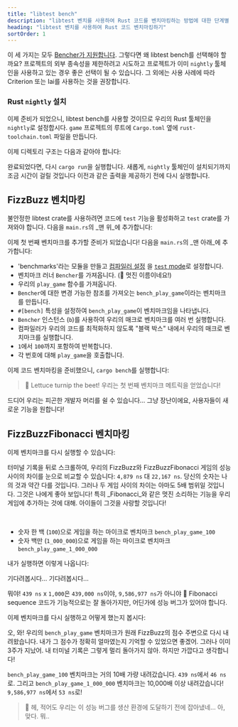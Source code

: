 ```yaml
---
title: "libtest bench"
description: "libtest 벤치를 사용하여 Rust 코드를 벤치마킹하는 방법에 대한 단계별 가이드"
heading: "libtest 벤치를 사용하여 Rust 코드 벤치마킹하기"
sortOrder: 1
---
```



<Benchmarking />

<WhatIsRust />

<FizzBuzzRust />

<StepByStepRust />

<MicroVsMacro />

<BenchmarkingRust />

이 세 가지는 모두 [Bencher가 지원합니다](/docs/ko/explanation/adapters/). 그렇다면 왜 libtest bench를 선택해야 할까요?
프로젝트의 외부 종속성을 제한하려고 시도하고 프로젝트가 이미 `nightly` 툴체인을 사용하고 있는 경우 좋은 선택이 될 수 있습니다.
그 외에는 사용 사례에 따라 Criterion 또는 Iai를 사용하는 것을 권장합니다.

### Rust `nightly` 설치

이제 준비가 되었으니, libtest bench를 사용할 것이므로 우리의 Rust 툴체인을 `nightly`로 설정합시다.
`game` 프로젝트의 루트에 `Cargo.toml` 옆에 `rust-toolchain.toml` 파일을 만듭니다.

<RustToolchainRustBenchCode />

이제 디렉토리 구조는 다음과 같아야 합니다:

<RustToolchainRustBenchTree />

완료되었다면, 다시 `cargo run`을 실행합니다.
새롭게, `nightly` 툴체인이 설치되기까지 조금 시간이 걸릴 것입니다
이전과 같은 출력을 제공하기 전에 다시 실행합니다.

<FizzBuzzRefactorRust />

## FizzBuzz 벤치마킹

불안정한 libtest crate를 사용하려면 코드에 `test` 기능을 활성화하고 `test` crate를 가져와야 합니다. 다음을 `main.rs`의 _맨 위_에 추가합니다:

<TestCreateRustBenchCode />

이제 첫 번째 벤치마크를 추가할 준비가 되었습니다!
다음을 `main.rs`의 _맨 아래_에 추가합니다:

<BenchPlayGameRustBenchCode />

- 'benchmarks'라는 모듈을 만들고
  [컴파일러 설정](https://doc.rust-lang.org/reference/conditional-compilation.html#the-cfg-attribute)
  을 [`test` mode](https://doc.rust-lang.org/book/ch11-03-test-organization.html#the-tests-module-and-cfgtest)로 설정합니다.
- 벤치마크 러너 `Bencher`를 가져옵니다. (🐰 멋진 이름이네요!)
- 우리의 `play_game` 함수를 가져옵니다.
- `Bencher`에 대한 변경 가능한 참조를 가져오는 `bench_play_game`이라는 벤치마크를 만듭니다.
- `#[bench]` 특성을 설정하여 `bench_play_game`이 벤치마크임을 나타냅니다.
- `Bencher` 인스턴스 (`b`)를 사용하여 우리의 매크로 벤치마크를 여러 번 실행합니다.
- 컴파일러가 우리의 코드를 최적화하지 않도록 "블랙 박스" 내에서 우리의 매크로 벤치마크를 실행합니다.
- `1`에서 `100`까지 포함하여 반복합니다.
- 각 번호에 대해 `play_game`을 호출합니다.

이제 코드 벤치마킹을 준비했으니, `cargo bench`를 실행합니다:

<BenchPlayGameRustBenchOutput />

> 🐰 Lettuce turnip the beet! 우리는 첫 번째 벤치마크 메트릭을 얻었습니다!

드디어 우리는 피곤한 개발자 머리를 쉴 수 있습니다...
그냥 장난이에요, 사용자들이 새로운 기능을 원합니다!

<FizzBuzzFibonacciRust>
  <PlayGameRustCode />
</FizzBuzzFibonacciRust>

## FizzBuzzFibonacci 벤치마킹

이제 벤치마크를 다시 실행할 수 있습니다:

<BenchPlayGameFibonacciRustBenchOutput />

터미널 기록을 뒤로 스크롤하여,
우리의 FizzBuzz와 FizzBuzzFibonacci 게임의 성능 사이의 차이를 눈으로 비교할 수 있습니다: `4,879 ns` 대 `22,167 ns`.
당신의 숫자는 나의 것과 약간 다를 것입니다.
그러나 두 게임 사이의 차이는 아마도 5배 범위일 것입니다.
그것은 나에게 좋아 보입니다! 특히 _Fibonacci_와 같은 멋진 소리하는 기능을 우리 게임에 추가하는 것에 대해.
아이들이 그것을 사랑할 것입니다!

<FizzBuzzFibonacciOpenRust>
  <FizzBuzzFibonacciOpenRustCode />
</FizzBuzzFibonacciOpenRust>

<TheEnd />

<br />

<OnFire />

<BenchPlayGameOnFireRustBenchCode />

- 숫자 한 백 (`100`)으로 게임을 하는 마이크로 벤치마크 `bench_play_game_100`
- 숫자 백만 (`1_000_000`)으로 게임을 하는 마이크로 벤치마크 `bench_play_game_1_000_000`

내가 실행하면 이렇게 나옵니다:

<BenchPlayGameOnFireRustBenchOutputStart />

기다려봅시다... 기다려봅시다...

<BenchPlayGameOnFireRustBenchOutput />

뭐야! `439 ns` x `1,000`은 `439,000 ns`이야, `9,586,977 ns`가 아니야 🤯
Fibonacci sequence 코드가 기능적으로는 잘 돌아가지만, 어딘가에 성능 버그가 있어야 합니다.

<FizzBuzzFibonacciFixRust />

이제 벤치마크를 다시 실행하고 어떻게 했는지 봅시다:

<BenchPlayGameFixRustBenchOutput />

오, 와! 우리의 `bench_play_game` 벤치마크가 원래 FizzBuzz의 점수 주변으로 다시 내려왔습니다.
내가 그 점수가 정확히 얼마였는지 기억할 수 있었으면 좋겠어. 그러나 이미 3주가 지났어.
내 터미널 기록은 그렇게 멀리 돌아가지 않아.
하지만 가깝다고 생각합니다!

`bench_play_game_100` 벤치마크는 거의 10배 가량 내려갔습니다. `439 ns`에서 `46 ns`로.
그리고 `bench_play_game_1_000_000` 벤치마크는 10,000배 이상 내려갔습니다! `9,586,977 ns`에서 `53 ns`로!

> 🐰 헤, 적어도 우리는 이 성능 버그를 생산 환경에 도달하기 전에 잡아냈네... 아, 맞다. 뭐..

<CatchInCi />

<CatchInCiRustBenchOutput />

<CatchInCiPlot />

<CatchInCiPlotRustBench title="libtest bench로 Rust 벤치마킹하는 방법" />

<BencherFooter />

